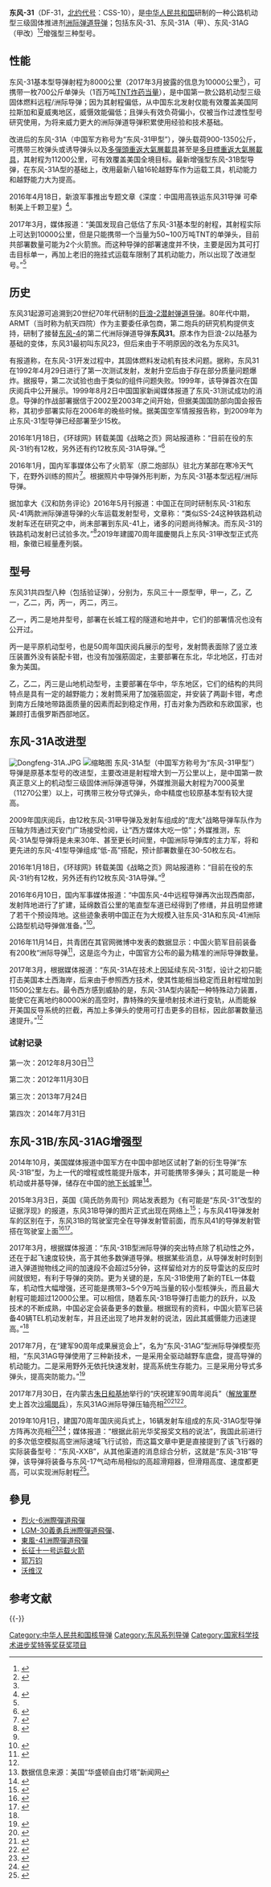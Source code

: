 {{noteTA|G1=Military}}
{{Infobox Missile
|is_missile=yes
|name= DF-31型洲际弹道导弹
|image=File:DF-31 ballistic missiles 20170919.jpg
|image_size= 300px
|caption= 在中国人民革命军事博物馆展出的东风-31核导弹发射车
|origin= {{PRC}}
|type= [[洲际弹道导弹|洲际弹道导弹]]
|used_by={{PLA-RF}}
|manufacturer=火箭动力技术学院（ARMT）
|unit_cost=
|production_date=1999
|service= 
DF-31：1998年<br>DF-31A：2005年<br>DF-31B/AG：2017
|engine= 固体燃料引擎
|weight= 42吨
|length= 13.5米
|diameter= 2米
|wingspan=
|speed=
|vehicle_range= 
DF-31：8000 km<ref name="DOD">Office of the Secretary of Defense - Annual Report to Congress: Military Power of the People's Republic of China 2008 (PDF)[http://www.defenselink.mil/pubs/pdfs/China_Military_Report_08.pdf] {{WebCite|url=https://www.webcitation.org/697mb1WEP?url=http://www.defense.gov/pubs/pdfs/China_Military_Report_08.pdf |date=20120713110128 |dateformat=iso }}. 50</ref><ref name="#1">{{Cite web |url=http://mil.news.sina.com.cn/jssd/2017-03-21/doc-ifycnpiu9315924.shtml |title=东风31B已能打破美核霸权 但中国被指还有导弹之王 |access-date=2017-03-21 |archive-url=https://web.archive.org/web/20170322112121/http://mil.news.sina.com.cn/jssd/2017-03-21/doc-ifycnpiu9315924.shtml |archive-date=2017-03-22 |dead-url=no }}</ref>/10000 km<ref name="#1"/><br>DF-31A：11270 km<ref name="DOD" />/11500 km<ref name="#1"/><br>DF-31B/AG：12000 km<ref name="#1"/>/13000 km<ref>{{Cite web |url=http://www.sohu.com/a/160909128_619988?_f=index_milnews_1 |title=中国阅兵展出核王牌，能打穿所有防御体系！ |access-date=2017-07-30 |archive-url=https://web.archive.org/web/20170730223812/http://www.sohu.com/a/160909128_619988?_f=index_milnews_1 |archive-date=2017-07-30 |dead-url=no }}</ref>
|ceiling=
|altitude=
|filling=1 枚1 MT当量核弹或3枚90~150 kT当量核弹
|guidance=惯性+激光导引
|detonation=近地引信或碰撞引信
|launch_platform=发射井、铁路或16轮发射卡车（储存、起竖、发射三用车TEL运载）
}}
'''东风-31'''（DF-31，[[北约代号|北约代号]]：CSS-10），是[[中华人民共和国|中华人民共和国]]研制的一种公路机动型三级固体推进剂[[洲际弹道导弹|洲际弹道导弹]]；包括东风-31、东风-31A（甲）、东风-31AG（甲改）<ref>{{Cite web |url=http://mil.news.sina.com.cn/china/2017-07-23/doc-ifyihrit1218989.shtml |title=建军90周年展览中国首曝新型战略核导弹东风-31AG |access-date=2017-07-23 |archive-url=https://web.archive.org/web/20170723065023/http://mil.news.sina.com.cn/china/2017-07-23/doc-ifyihrit1218989.shtml |archive-date=2017-07-23 |dead-url=no }}</ref><ref>{{Cite web |url=http://slide.mil.news.sina.com.cn/l/slide_8_199_55497.html#p=25 |title=25张动图看遍最新装备！回味解放军90周年阅兵 |access-date=2017-07-30 |archive-url=https://web.archive.org/web/20170730231843/http://slide.mil.news.sina.com.cn/l/slide_8_199_55497.html#p=25#p=25 |archive-date=2017-07-30 |dead-url=no }}</ref>增强型三种型号。

== 性能==
东风-31基本型导弹射程为8000公里（2017年3月披露的信息为10000公里<ref name="#1"/>），可携带一枚700公斤单弹头（1百万吨[[TNT炸药|TNT炸药]][[爆炸当量|当量]]），是中国第一款公路机动型三级固体燃料远程/洲际导弹；因为其射程偏低，从中国东北发射仅能有效覆盖美国阿拉斯加和夏威夷地区，威慑效能偏低；且弹头有效负荷偏小，仅被当作过渡性型号研究使用，为将来威力更大的洲际弹道导弹积累使用经验和技术基础。

改进后的东风-31A（中国军方称号为“东风-31甲型”），弹头载荷900-1350公斤，可携带三枚弹头或诱导弹头以及[[多彈頭重返大氣層載具|多彈頭重返大氣層載具]]甚至是[[多目標重返大氣層載具|多目標重返大氣層載具]]，其射程为11200公里，可有效覆盖美国全境目标。最新增强型东风-31B型导弹，在东风-31A型的基础上，改用最新八轴16轮越野车作为运载工具，机动能力和越野能力大为提高。

2016年4月18日，新浪军事推出专题文章《深度：中国用高铁运东风31导弹 可牵制美上千颗卫星》<ref>{{Cite web |url=http://mil.news.sina.com.cn/jssd/2016-04-18/doc-ifxriqqx2943771.shtml?cre=milpagepc&mod=f&loc=1&r=9&doct=0&rfunc=83 |title=深度：中国用高铁运东风31导弹 可牵制美上千颗卫星 |access-date=2016-04-29 |archive-url=https://web.archive.org/web/20160530212321/http://mil.news.sina.com.cn/jssd/2016-04-18/doc-ifxriqqx2943771.shtml?cre=milpagepc&mod=f&loc=1&r=9&doct=0&rfunc=83 |archive-date=2016-05-30 |dead-url=no }}</ref>。

2017年3月，媒体报道：“美国发现自己低估了东风-31基本型的射程，其射程实际上可达到10000公里，但是只能携带一个当量为50~100万吨TNT的单弹头，目前共部署数量可能为2个火箭旅。而这种导弹的部署速度并不快，主要是因为其可打击目标单一，再加上老旧的拖挂式运载车限制了其机动能力，所以出现了改进型号。”<ref name="#1"/>

== 历史 ==
东风31起源可追溯到20世纪70年代研制的[[巨浪-2|巨浪-2潜射弹道导弹]]。80年代中期，ARMT（当时称为航天四院）作为主要委任承包商，第二炮兵的研究机构提供支持，研制了接替[[东风-4远程弹道导弹|东风-4]]的第二代洲际弹道导弹'''东风31'''。原本作为巨浪-2以陆基为基础的变体，东风31最初叫东风23，但后来由于不明原因的改名为东风31。

有报道称，在东风-31开发过程中，其固体燃料发动机有技术问题。据称，东风31在1992年4月29日进行了第一次测试发射，发射升空后由于存在部分质量问题爆炸。据报导，第二次试验也由于类似的组件问题失败。1999年，该导弹首次在国庆阅兵中公开展示。1999年8月2日中国国家新闻媒体报道了东风-31测试成功的消息。导弹的作战部署据信于2002至2003年之间开始，但据美国国防部向国会报告称，其初步部署实际在2006年的晚些时候。据美国空军情报报告称，到2009年为止东风-31型导弹已经部署至少15枚。

2016年1月18日，《环球网》转载美国《战略之页》网站报道称：“目前在役的东风-31约有12枚，另外还有约12枚东风-31A导弹。”<ref name="#2">{{Cite web |url=http://mil.news.sina.com.cn/china/2016-01-18/doc-ifxnqrkc6578164.shtml |title=美称中国火箭军部署12枚东风31导弹瞄准俄西部地区 |access-date=2016-01-22 |archive-url=https://web.archive.org/web/20160122014443/http://mil.news.sina.com.cn/china/2016-01-18/doc-ifxnqrkc6578164.shtml |archive-date=2016-01-22 |dead-url=no }}</ref>

2016年1月，国内军事媒体公布了火箭军（原二炮部队）驻北方某部在寒冷天气下，在野外训练的照片<ref>{{Cite web |url=http://slide.mil.news.sina.com.cn/l/slide_8_400_40461.html#p=1 |title=春节不放假：火箭军驻北方寒区东风31部队出动 |access-date=2016-02-04 |archive-url=https://web.archive.org/web/20160206084231/http://slide.mil.news.sina.com.cn/l/slide_8_400_40461.html#p=1#p=1 |archive-date=2016-02-06 |dead-url=no }}</ref>。根据照片中导弹外形判断，为东风-31基本型远程/洲际导弹。

据加拿大《汉和防务评论》2016年5月刊报道：中国正在同时研制东风-31和东风-41两款洲际弹道导弹的火车运载发射型号，文章称：“类似SS-24这种铁路机动发射车还在研究之中，尚未部署到东风-41上，诸多的问题尚待解决。而东风-31的铁路机动发射已试验多次。”<ref>{{Cite web |url=http://mil.news.sina.com.cn/china/2016-04-29/doc-ifxrtzte9785701.shtml |title=汉和称中国研铁路发射版东风31与东风41 已试验多次 |access-date=2016-04-29 |archive-url=https://web.archive.org/web/20160430121321/http://mil.news.sina.com.cn/china/2016-04-29/doc-ifxrtzte9785701.shtml |archive-date=2016-04-30 |dead-url=no }}</ref>2019年建國70周年國慶閱兵上东风-31甲改型正式亮相，象徵已經量產列裝。

== 型号 ==
东风31共四型八种（包括验证弹），分别为，东风三十一原型甲，甲一，乙，乙一，乙二，丙，丙一，丙二，丙三。

乙一，丙二是地井型号，部署在长城工程的隧道和地井中，它们的部署情况也没有公开过。

丙一是平原机动型号，也是50周年国庆阅兵展示的型号，发射筒表面除了竖立液压装置外没有装配卡钳，也没有加强筋固定，主要部署在东北，华北地区，打击对象为美国。

乙，乙二，丙三是山地机动型号，主要部署在华中，华东地区，它们的结构的共同特点是具有一定的越野能力；发射筒采用了加强筋固定，并安装了两副卡钳，考虑到南方丘陵地带路面质量的因素而起到稳定作用，打击对象为西欧和东欧国家，也兼顾打击俄罗斯西部地区。

== 东风-31A改进型 ==
[[File:Dongfeng-31A.JPG|thumb]]
[[File:PLA_ballistic_missiles_range.jpg|缩略图]]
东风-31A型（中国军方称号为“东风-31甲型”）导弹是原基本型号的改进型，主要改进是射程增大到一万公里以上，是中国第一款真正意义上的机动型三级固体洲际弹道导弹，外媒推测最大射程为7000英里（11270公里）以上，可携带三枚分导式弹头，命中精度也较原基本型有较大提高。

2009年国庆阅兵，由12枚东风-31甲导弹及发射车组成的“庞大”战略导弹车队作为压轴方阵通过天安门广场接受检阅，让“西方媒体大吃一惊”；外媒推测，东风-31A型导弹将是未来30年、甚至更长时间里，中国洲际导弹库的主力军，将和更先进的东风-41型导弹组成“低-高”搭配，预计部署数量在30-50枚左右。

2016年1月18日，《环球网》转载美国《战略之页》网站报道称：“目前在役的东风-31约有12枚，另外还有约12枚东风-31A导弹。”<ref name="#2"/>

2016年6月10日，国内军事媒体报道：“中国东风-4中远程导弹再次出现西南部，发射阵地进行了扩建，延绵数百公里的笔直型车道已经得到了修缮，并且明显修建了若干个预设阵地。这些迹象表明中国正在为大规模入驻东风-31A和东风-41洲际公路型机动导弹做准备。”<ref>{{Cite web |url=http://mil.news.sina.com.cn/jssd/2016-06-10/doc-ifxszkzy5036766.shtml |title=深度：一迹象表明中国西南部将部署大批东风31A导弹 |access-date=2016-06-10 |archive-url=https://web.archive.org/web/20160808052217/http://mil.news.sina.com.cn/jssd/2016-06-10/doc-ifxszkzy5036766.shtml |archive-date=2016-08-08 |dead-url=no }}</ref>。

2016年11月14日，共青团在其官网微博中发表的数据显示：中国火箭军目前装备有200枚“洲际导弹<ref>{{Cite web |url=http://www.armystar.com/wqzb/2016-11-14_46220_4.html |title=发生何事？中国突然公开洲际导弹数量(4) |access-date=2017-07-31 |archive-url=https://web.archive.org/web/20170731070648/http://www.armystar.com/wqzb/2016-11-14_46220_4.html |archive-date=2017-07-31 |dead-url=yes }}</ref>，这是迄今为止，中国官方公布的最为精准的洲际导弹数量。

2017年3月，根据媒体报道：“东风-31A在技术上因延续东风-31型，设计之初只能打击美国本土西海岸，后来由于参照西方技术，使其性能相当稳定而且射程增加到11500公里左右。最令西方感到威胁的是，东风-31A型内装配一种特殊动力装置，能使它在离地约80000米的高空时，靠特殊的矢量喷射技术进行变轨，从而能躲开美国反导系统的拦截，再加上多弹头的使用可打击更多的目标，因此部署数量迅速提升。”<ref name="#1"/>

===试射记录===
第一次：2012年8月30日<ref>数据信息来源：美国“华盛顿自由灯塔”新闻网</ref>

第二次：2012年11月30日

第三次：2013年7月24日

第四次：2014年7月31日



== 东风-31B/东风-31AG增强型 ==
2014年10月，美国媒体报道中国军方在中国中部地区试射了新的衍生导弹“东风-31B”型，为上一代的增程或性能提升版本，并可能携带多弹头；其可能是一种机动或井基导弹，储存在中国的[[地下长城|地下长城]]里<ref>{{Cite web |url=http://news.qq.com/a/20141003/008078.htm |title=美媒曝光中国首次试射东风31B洲际弹道导弹 |access-date=2014-10-04 |archive-url=https://web.archive.org/web/20141006180204/http://news.qq.com/a/20141003/008078.htm |archive-date=2014-10-06 |dead-url=no }}</ref>。

2015年3月3日，英国《简氏防务周刊》网站发表题为《有可能是“东风-31”改型的证据浮现》的报道，东风31B导弹的图片正式出现在网络上<ref>{{Cite web |url=http://mil.news.sina.com.cn/2015-03-05/0923823236.html |title=简氏曝中国改进版东风31B导弹：发射车大变(图) |access-date=2015-03-05 |archive-url=https://web.archive.org/web/20150307163223/http://mil.news.sina.com.cn/2015-03-05/0923823236.html |archive-date=2015-03-07 |dead-url=no }}</ref>；与东风41导弹发射车的区别在于，东风31B的驾驶室完全在导弹发射管前面，而东风41的导弹发射管搭在驾驶室上面<ref>{{Cite web |url=http://slide.mil.news.sina.com.cn/l/slide_8_62085_34523.html#p=20 |title=解析二炮战略导弹发射车 |access-date=2015-03-05 |archive-url=https://web.archive.org/web/20150307161417/http://slide.mil.news.sina.com.cn/l/slide_8_62085_34523.html#p=20#p=20 |archive-date=2015-03-07 |dead-url=no }}</ref><ref>{{Cite web |url=http://military.dwnews.com/news/2015-03-16/59641372.html |title=北京露核牙齿吓坏美国 东风31B蛇形飞行 |access-date=2015-05-08 |archive-url=https://web.archive.org/web/20150518103929/http://military.dwnews.com/news/2015-03-16/59641372.html |archive-date=2015-05-18 |dead-url=yes }}</ref>。

2017年3月，根据媒体报道：“东风-31B型洲际导弹的突出特点除了机动性之外，还在于起飞速度较快，高于其他多数弹道导弹。根据某些消息，从导弹发射时刻到进入弹道抛物线之间的加速段不会超过5分钟，这样留给对方的反导雷达的反应时间就很短，有利于导弹的突防。更为关键的是，东风-31B使用了新的TEL一体载车，机动性大幅增强，还可能是携带3~5个9万吨当量的较小型核弹头，而且最大射程可能超过12000公里。可以相信，随着东风-31B导弹打击能力的跃升，以及技术的不断成熟，中国必定会装备更多的数量。根据现有的资料，中国火箭军已装备40辆TEL机动发射车，并且还出现了地井发射的说法，因此其威慑能力迅速提高。”<ref name="#1"/>

2017年7月，在“建军90周年成果展览会上”，名为“东风-31AG”型洲际导弹模型亮相，“东风31AG导弹使用了三种新技术，一是采用全驱动越野车底盘，提高导弹的机动能力。二是采用野外无依托快速发射，提高系统生存能力。三是采用分导式多弹头，提高突防能力。”<ref>{{Cite web |url=http://mil.news.sina.com.cn/jssd/2017-07-23/doc-ifyihrit1244549.shtml |title=东风31AG洲际导弹曝光：多弹头野外机动能射一万公里 |access-date=2017-07-23 |archive-url=https://web.archive.org/web/20170727190139/http://mil.news.sina.com.cn/jssd/2017-07-23/doc-ifyihrit1244549.shtml |archive-date=2017-07-27 |dead-url=no }}</ref>

2017年7月30日，在内蒙古[[朱日和訓練基地|朱日和基地]]举行的“庆祝建军90周年阅兵”（[[解放軍|解放軍]]歷史上首次[[慶祝中國人民解放軍建軍90周年閱兵|沙場閱兵]]），东风31AG洲际导弹压轴亮相<ref>{{Cite web |url=http://mil.news.sina.com.cn/china/2017-07-30/doc-ifyinvyk2304557.shtml |title=中国最新东风31AG洲际导弹压轴亮相建军节大阅兵(图) |access-date=2017-07-30 |archive-url=https://web.archive.org/web/20170730234744/http://mil.news.sina.com.cn/china/2017-07-30/doc-ifyinvyk2304557.shtml |archive-date=2017-07-30 |dead-url=no }}</ref><ref>{{Cite web |url=http://mil.news.sina.com.cn/china/2017-07-30/doc-ifyinvwu3504717.shtml |title=新型东风31AG洲际导弹现身朱日和 射程超1万公里(图) |access-date=2017-07-30 |archive-url=https://web.archive.org/web/20170730232323/http://mil.news.sina.com.cn/china/2017-07-30/doc-ifyinvwu3504717.shtml |archive-date=2017-07-30 |dead-url=no }}</ref><ref>{{Cite web |url=http://video.sina.com.cn/news/spj/topvideoes20170730/#251441798 |title=中国最新东风31AG洲际导弹 压轴亮相阅兵式 |access-date=2017-07-30 |archive-url=https://web.archive.org/web/20170730225035/http://video.sina.com.cn/news/spj/topvideoes20170730/#251441798#251441798 |archive-date=2017-07-30 |dead-url=no }}</ref>。

2019年10月1日，建国70周年国庆阅兵式上，16辆发射车组成的东风-31AG型导弹方阵再次亮相<ref>{{Cite web |url=https://mil.news.sina.com.cn/china/2019-10-01/doc-iicezueu9537447.shtml |title=国庆大阅兵全实录：47方队12梯队详细介绍(图) |access-date=2019-10-02 |archive-date=2020-11-04 |archive-url=https://web.archive.org/web/20201104042251/https://mil.news.sina.com.cn/china/2019-10-01/doc-iicezueu9537447.shtml |dead-url=no }}</ref><ref>{{Cite web |url=https://mil.news.sina.com.cn/china/2019-10-01/doc-iicezueu9536464.shtml |title=70张动图 重温国庆阅兵式精彩瞬间(图) |access-date=2019-10-02 |archive-date=2020-08-11 |archive-url=https://web.archive.org/web/20200811103119/https://mil.news.sina.com.cn/china/2019-10-01/doc-iicezueu9536464.shtml |dead-url=no }}</ref>；媒体报道：“根据此前光华奖报奖文档的说法”，我国此前进行的多次低空模拟高空洲际速域飞行试验，而这篇文章中更是直接提到了该飞行器的实际装备型号：“东风-XXB”，从其他渠道的消息综合分析，这就是“东风-31B”导弹，该导弹将装备与东风-17气动布局相似的高超滑翔器，但滑翔高度、速度都更高，可以实现洲际射程<ref>{{Cite web |url=https://mil.news.sina.com.cn/china/2019-10-02/doc-iicezueu9700407.shtml |title=中国东风26导弹可配全程滑翔弹头 速度或达20马赫 |access-date=2019-10-02 |archive-date=2020-08-10 |archive-url=https://web.archive.org/web/20200810122247/https://mil.news.sina.com.cn/china/2019-10-02/doc-iicezueu9700407.shtml |dead-url=no }}</ref>。

== 參見 ==
*[[烈火-6洲際彈道飛彈|烈火-6洲際彈道飛彈]]
*[[LGM-30義勇兵洲際彈道飛彈|LGM-30義勇兵洲際彈道飛彈]]、{{tsl|en|SS-13 Savage|野蛮人洲際彈道飛彈}} 
*[[東風-41洲際彈道飛彈|東風-41洲際彈道飛彈]]
*[[长征十一号运载火箭|长征十一号运载火箭]]
*[[郭万钧|郭万钧]]
*[[沃维汉|沃维汉]]

==参考文献==
{{Reflist}}

{{-}}
{{中国导弹|ssm}}

[[Category:中华人民共和国核导弹|Category:中华人民共和国核导弹]]
[[Category:东风系列导弹|Category:东风系列导弹]]
[[Category:国家科学技术进步奖特等奖获奖项目|Category:国家科学技术进步奖特等奖获奖项目]]